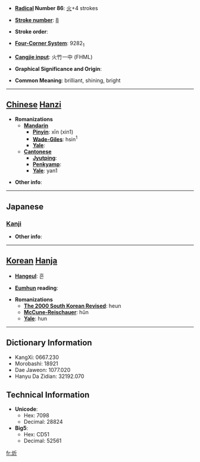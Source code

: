 * '''[[Wiktionary:Chinese radical index| Radical]] Number 86''': [[Wiktionary:Chinese radical index 火|火]]+4 strokes

* '''[[Wiktionary:Chinese total strokes index|Stroke number]]''': [[Wiktionary:Chinese total strokes index 8|8]]

* '''Stroke order''': 

* '''[[Wiktionary:Chinese four corner index|Four-Corner System]]''': 9282<sub>1</sub>

* '''[[Wiktionary:Chinese Cangjie index|Cangjie input]]''': 火竹一中 (FHML)

* '''Graphical Significance and Origin''': 

* '''Common Meaning''': brilliant, shining, bright

----

== [[Chinese]] [[Hanzi]] ==

* '''Romanizations'''
** '''[[Mandarin]]'''
*** '''[[Pinyin]]''': xīn (xin1)
*** '''[[Wade-Giles]]''': hsin<sup>1</sup>
*** '''[[Yale]]''': 
** '''[[Cantonese]]'''
*** '''[[Jyutping]]''':
*** '''[[Penkyamp]]''': 
*** '''[[Yale]]''': yan1

* '''Other info''': 

----

==Japanese==
===[[Kanji]]===
{{kanji|on readings=[[きん]] (kin), [[こん]] (kon)|kun readings=[[あぶる]] (aburu)}}

* '''Other info''':  

----

== [[Korean]] [[Hanja]] ==

* '''[[Hangeul]]''': 흔

* '''[[Eumhun]] reading''': 

* '''Romanizations'''
** '''[[The 2000 South Korean Revised Romanization|The 2000 South Korean Revised]]''': heun
** '''[[McCune-Reischauer]]''': hŭn
** '''[[Yale]]''': hun

----

== Dictionary Information ==

* KangXi: 0667.230
* Morobashi: 18921
* Dae Jaweon: 1077.020
* Hanyu Da Zidian: 32192.070

== Technical Information ==

* '''Unicode''':
** Hex: 7098
** Decimal: 28824
* '''Big5''':
** Hex: CD51
** Decimal: 52561

[[fr:炘]]